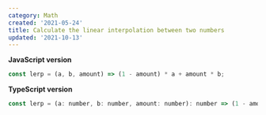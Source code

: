 ```yaml
---
category: Math
created: '2021-05-24'
title: Calculate the linear interpolation between two numbers
updated: '2021-10-13'
---
```


**JavaScript version**

```js
const lerp = (a, b, amount) => (1 - amount) * a + amount * b;
```

**TypeScript version**

```js
const lerp = (a: number, b: number, amount: number): number => (1 - amount) * a + amount * b;
```
